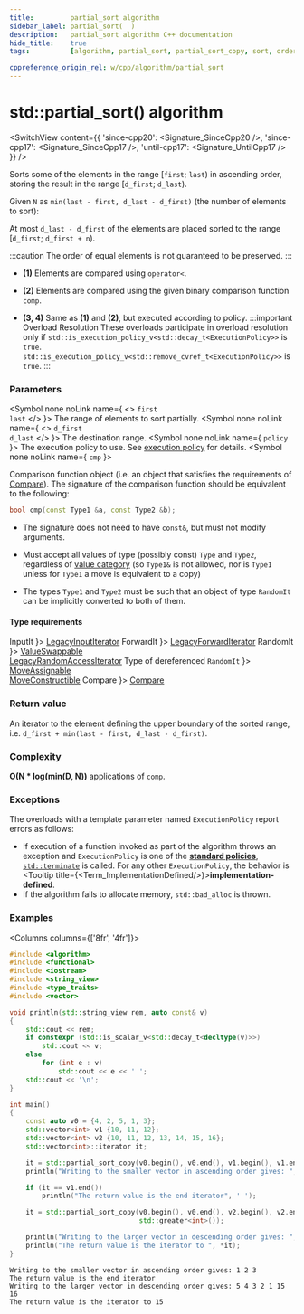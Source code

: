 ```yaml
---
title:         partial_sort algorithm
sidebar_label: partial_sort(  )
description:   partial_sort algorithm C++ documentation
hide_title:    true
tags:          [algorithm, partial_sort, partial_sort_copy, sort, order]

cppreference_origin_rel: w/cpp/algorithm/partial_sort
---
```



<!-- Terms -->


<!----------------- Codes ---------------------->


# std::partial_sort() algorithm

<SwitchView content={{
	'since-cpp20': <Signature_SinceCpp20 />,
	'since-cpp17': <Signature_SinceCpp17 />,
	'until-cpp17': <Signature_UntilCpp17 />
}} />

Sorts some of the elements in the range [`first`; `last`) in ascending order, storing the result in the range [`d_first`; `d_last`).

Given `N` as `min(last - first, d_last - d_first)` (the number of elements to sort):

At most `d_last - d_first` of the elements are placed sorted to the range [`d_first`; `d_first + n`).

:::caution
The order of equal elements is not guaranteed to be preserved.
:::

- **(1)** Elements are compared using `operator<`.

- **(2)** Elements are compared using the given binary comparison function `comp`.

- **(3, 4)** Same as **(1)** and **(2)**, but executed according to policy.
	:::important Overload Resolution
	These overloads participate in overload resolution only if
	<Until v='cpp20'> <code>std::is_execution_policy_v&lt;std::decay_t&lt;ExecutionPolicy&gt;&gt;</code> is <code>true</code>. </Until>
	<Since v='cpp20'> <code>std::is_execution_policy_v&lt;std::remove_cvref_t&lt;ExecutionPolicy&gt;&gt;</code> is <code>true</code>. </Since>
	:::

### Parameters

<SymbolTable>

  <Symbol none noLink name={ <> <code>first</code> <br/> <code>last</code> </> }>
    The range of elements to sort partially.
  </Symbol>
  <Symbol none noLink name={ <> <code>d_first</code> <br/> <code>d_last</code> </> }>
    The destination range.
  </Symbol>
  <Symbol none noLink name={ <code>policy</code> }>
    The execution policy to use. See <a href="#">execution policy</a> for details.
  </Symbol>
  <Symbol none noLink name={ <code>cmp</code> }>

Comparison function object (i.e. an object that satisfies the requirements of [Compare](/docs/named_req/Compare)).
The signature of the comparison function should be equivalent to the following:
```cpp
bool cmp(const Type1 &a, const Type2 &b);
```
- The signature does not need to have `const&`, but must not modify arguments.
- Must accept all values of type (possibly const) `Type` and `Type2`, regardless of [value category](#) (so `Type1&` is not allowed, <Since v='cpp11'>nor is <code>Type1</code> unless for <code>Type1</code> a move is equivalent to a copy</Since>)
- The types `Type1` and `Type2` must be such that an object of type `RandomIt` can be implicitly converted to both of them.


  </Symbol>

</SymbolTable>

#### Type requirements

<SymbolTable>
  <Symbol none noLink name={ <code>InputIt</code> }>
    <a href="/docs/named_req/LegacyInputIterator">LegacyInputIterator</a>
  </Symbol>
  <Symbol none noLink name={ <code>ForwardIt</code> }>
    <a href="/docs/named_req/LegacyForwardIterator">LegacyForwardIterator</a>
  </Symbol>
  <Symbol none noLink name={ <code>RandomIt</code> }>
    <a href="/docs/named_req/ValueSwappable">ValueSwappable</a> <br/>
    <a href="/docs/named_req/LegacyRandomAccessIterator">LegacyRandomAccessIterator</a>
  </Symbol>
  <Symbol none noLink name={ <> Type of dereferenced <code>RandomIt</code> </> }>
    <a href="/docs/named_req/MoveAssignable">MoveAssignable</a> <br/>
    <a href="/docs/named_req/MoveConstructible">MoveConstructible</a>
  </Symbol>
  <Symbol none noLink name={ <code>Compare</code> }>
    <a href="/docs/named_req/Compare">Compare</a>
  </Symbol>
</SymbolTable>

### Return value

An iterator to the element defining the upper boundary of the sorted range, i.e. `d_first + min(last - first, d_last - d_first)`.

### Complexity

**O(N * log(min(D, N))** applications of `comp`.

### Exceptions

The overloads with a template parameter named `ExecutionPolicy` report errors as follows:
- If execution of a function invoked as part of the algorithm throws an exception and `ExecutionPolicy` is one of the [**standard policies**](#), [`std::terminate`](#) is called.
	For any other `ExecutionPolicy`, the behavior is <Tooltip title={<Term_ImplementationDefined/>}>**implementation-defined**</Tooltip>.
- If the algorithm fails to allocate memory, `std::bad_alloc` is thrown.

### Examples

<Columns columns={['8fr', '4fr']}>
<div>

```cpp title='Main.cpp' showLineNumbers
#include <algorithm>
#include <functional>
#include <iostream>
#include <string_view>
#include <type_traits>
#include <vector>

void println(std::string_view rem, auto const& v)
{
    std::cout << rem;
    if constexpr (std::is_scalar_v<std::decay_t<decltype(v)>>)
        std::cout << v;
    else
        for (int e : v)
            std::cout << e << ' ';
    std::cout << '\n';
}

int main()
{
    const auto v0 = {4, 2, 5, 1, 3};
    std::vector<int> v1 {10, 11, 12};
    std::vector<int> v2 {10, 11, 12, 13, 14, 15, 16};
    std::vector<int>::iterator it;

    it = std::partial_sort_copy(v0.begin(), v0.end(), v1.begin(), v1.end());
    println("Writing to the smaller vector in ascending order gives: ", v1);

    if (it == v1.end())
        println("The return value is the end iterator", ' ');

    it = std::partial_sort_copy(v0.begin(), v0.end(), v2.begin(), v2.end(),
                                std::greater<int>());

    println("Writing to the larger vector in descending order gives: ", v2);
    println("The return value is the iterator to ", *it);
}
```

</div>
<div>

```plaintext title="Output"
Writing to the smaller vector in ascending order gives: 1 2 3
The return value is the end iterator
Writing to the larger vector in descending order gives: 5 4 3 2 1 15 16
The return value is the iterator to 15
```

</div>
</Columns>
